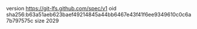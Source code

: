 version https://git-lfs.github.com/spec/v1
oid sha256:b63a51aeb623baef49214845a44bb6467e43f41f6ee9349610c0c6a7b797575c
size 2029
